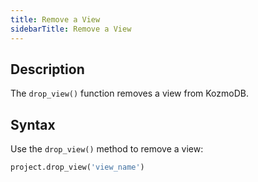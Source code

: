 ```yaml
---
title: Remove a View
sidebarTitle: Remove a View
---
```


## Description

The `drop_view()` function removes a view from KozmoDB.

## Syntax

Use the `drop_view()` method to remove a view:

```python
project.drop_view('view_name')
```

